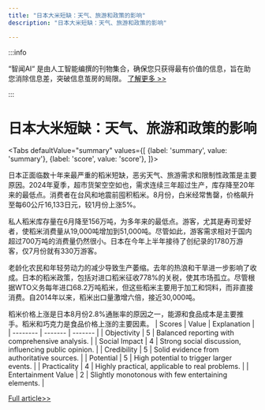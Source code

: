 ```yaml
---
title: "日本大米短缺：天气、旅游和政策的影响"
description: "日本大米短缺：天气、旅游和政策的影响"

---
```



:::info

“智闻AI“ 是由人工智能编撰的刊物集合，确保您只获得最有价值的信息，旨在助您消除信息差，突破信息茧房的局限。  [了解更多 >>](/)

:::

# 日本大米短缺：天气、旅游和政策的影响


<Tabs
	defaultValue="summary"
	values={[
	{label: 'summary', value: 'summary'},
	{label: 'score', value: 'score'},
]}>
<TabItem value="summary">


日本正面临数十年来最严重的稻米短缺，恶劣天气、旅游需求和限制性政策是主要原因。2024年夏季，超市货架空空如也，需求连续三年超过生产，库存降至20年来的最低点。消费者在台风和地震前囤积稻米。8月份，白米经常售罄，价格飙升至每60公斤16,133日元，较1月份上涨5%。

私人稻米库存量在6月降至156万吨，为多年来的最低点。游客，尤其是寿司爱好者，使稻米消费量从19,000吨增加到51,000吨。尽管如此，游客需求相对于国内超过700万吨的消费量仍然很小。日本在今年上半年接待了创纪录的1780万游客，仅7月份就有330万游客。

老龄化农民和年轻劳动力的减少导致生产萎缩。去年的热浪和干旱进一步影响了收成。日本的稻米政策，包括对进口稻米征收778%的关税，使其市场孤立。尽管根据WTO义务每年进口68.2万吨稻米，但这些稻米主要用于加工和饲料，而非直接消费。自2014年以来，稻米出口量激增六倍，接近30,000吨。

稻米价格上涨是日本8月份2.8%通胀率的原因之一，能源和食品成本是主要推手。稻米和巧克力是食品价格上涨的主要因素。
</TabItem>
<TabItem value="score">
	| Scores     | Value   | Explanation |
	| -------- | ------- | ------- |
	| Objectivity  | 5    | Balanced reporting with comprehensive analysis.    |
	| Social Impact | 4     | Strong social discussion, influencing public opinion.    |
	| Credibility    | 5    | Solid evidence from authoritative sources.    |
	| Potential    | 5    | High potential to trigger larger events.    |
	| Practicality    | 4    | Highly practical, applicable to real problems.    |
	| Entertainment Value    | 2    | Slightly monotonous with few entertaining elements.    |
</TabItem>
</Tabs>

[Full article>>](https://www.cnbc.com/2024/09/25/japans-largest-rice-shortage-in-years-exacerbated-by-sushi-hungry-tourists-.html)
